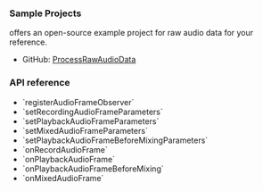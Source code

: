 <PlatformWrapper platform="windows">

### Sample Projects

<Vg k="COMPANY" /> offers an open-source example project for raw audio data for your reference.

* GitHub: [ProcessRawAudioData](https://gitee.com/agoraio-community/API-Examples/tree/main/windows/APIExample/APIExample/Advanced/OriginalAudio)

### API reference

- <Link to="{{global.API_REF_CPP_ROOT}}/class_imediaengine.html#api_imediaengine_registeraudioframeobserver">`registerAudioFrameObserver`</Link>
- <Link to="{{global.API_REF_CPP_ROOT}}/class_irtcengine.html#api_irtcengine_setrecordingaudioframeparameters">`setRecordingAudioFrameParameters`</Link>
- <Link to="{{global.API_REF_CPP_ROOT}}/class_irtcengine.html#api_irtcengine_setplaybackaudioframeparameters">`setPlaybackAudioFrameParameters`</Link>
- <Link to="{{global.API_REF_CPP_ROOT}}/class_irtcengine.html#api_irtcengine_setmixedaudioframeparameters">`setMixedAudioFrameParameters`</Link>
- <Link to="{{global.API_REF_CPP_ROOT}}/class_irtcengine.html#api_irtcengine_setplaybackaudioframebeforemixingparameters">`setPlaybackAudioFrameBeforeMixingParameters`</Link>
- <Link to="{{global.API_REF_CPP_ROOT}}/class_iaudioframeobserverbase.html#callback_iaudioframeobserverbase_onrecordaudioframe">`onRecordAudioFrame`</Link>
- <Link to="{{global.API_REF_CPP_ROOT}}/class_iaudioframeobserverbase.html#callback_iaudioframeobserverbase_onplaybackaudioframe">`onPlaybackAudioFrame`</Link>
- <Link to="{{global.API_REF_CPP_ROOT}}/callback_iaudioframeobserver_onplaybackaudioframebeforemixing.html">`onPlaybackAudioFrameBeforeMixing`</Link>
- <Link to="{{global.API_REF_CPP_ROOT}}/class_iaudioframeobserverbase.html#callback_iaudioframeobserverbase_onmixedaudioframe">`onMixedAudioFrame`</Link>

</PlatformWrapper>